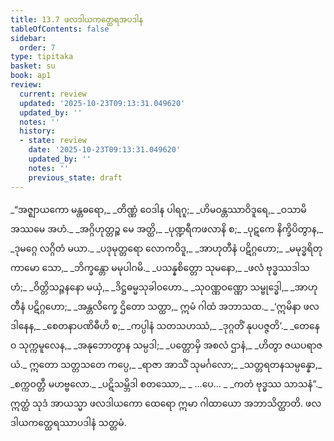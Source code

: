 ```yaml
---
title: 13.7 ဖလဒါယကတ္ထေရအပဒါန
tableOfContents: false
sidebar:
  order: 7
type: tipitaka
basket: su
book: ap1
review:
  current: review
  updated: '2025-10-23T09:13:31.049620'
  updated_by: ''
  notes: ''
  history:
  - state: review
    date: '2025-10-23T09:13:31.049620'
    updated_by: ''
    notes: ''
    previous_state: draft
---
```



<ReviewStatus review={frontmatter.review} showDetails={true} />

<HypothesisAnnotation frontmatter={frontmatter} />

<DynamicBreadcrumb />

<Division number="75" book="ap1" e="ch" v="20" p="176">

<Paragraph number="2140" type="verses" book="ap1">
_“အဇ္ဈာယကော မန္တဓရော,_  
_တိဏ္ဏံ ဝေဒါန ပါရဂူ;_  
_ဟိမဝန္တဿာဝိဒူရေ,_  
_ဝသာမိ အဿမေ အဟံ._  

</Paragraph>

</Division>
<Division number="76" book="ap1" e="ch" v="20" p="176">

<Paragraph number="2141" type="verses" book="ap1">
_အဂ္ဂိဟုတ္တဉ္စ မေ အတ္ထိ,_  
_ပုဏ္ဍရီကဖလာနိ စ;_  
_ပုဋကေ နိက္ခိပိတွာန,_  
_ဒုမဂ္ဂေ လဂ္ဂိတံ မယာ._  

</Paragraph>

</Division>
<Division number="77" book="ap1" e="ch" v="20" p="177">

<Paragraph number="2142" type="verses" book="ap1">
_ပဒုမုတ္တရော လောကဝိဒူ,_  
_အာဟုတီနံ ပဋိဂ္ဂဟော;_  
_မမုဒ္ဓရိတုကာမော သော,_  
_ဘိက္ခန္တော မမုပါဂမိ._  

</Paragraph>

</Division>
<Division number="78" book="ap1" e="ch" v="20" p="177">

<Paragraph number="2143" type="verses" book="ap1">
_ပသန္နစိတ္တော သုမနော,_  
_ဖလံ ဗုဒ္ဓဿဒါသဟံ;_  
_ဝိတ္တိသဉ္ဇနနော မယှံ,_  
_ဒိဋ္ဌဓမ္မသုခါဝဟော._  

</Paragraph>

</Division>
<Division number="79" book="ap1" e="ch" v="20" p="177">

<Paragraph number="2144" type="verses" book="ap1">
_သုဝဏ္ဏဝဏ္ဏော သမ္ဗုဒ္ဓေါ,_  
_အာဟုတီနံ ပဋိဂ္ဂဟော;_  
_အန္တလိက္ခေ ဌိတော သတ္ထာ,_  
ဣမံ ဂါထံ အဘာသထ._  

</Paragraph>

</Division>
<Division number="80" book="ap1" e="ch" v="20" p="177">

<Paragraph number="2145" type="verses" book="ap1">
_‘ဣမိနာ ဖလဒါနေန,_  
_စေတနာပဏိဓီဟိ စ;_  
_ကပ္ပါနံ သတသဟဿံ,_  
_ဒုဂ္ဂတိံ နုပပဇ္ဇတိ’._  

</Paragraph>

</Division>
<Division number="81" book="ap1" e="ch" v="20" p="177">

<Paragraph number="2146" type="verses" book="ap1">
_တေနေဝ သုက္ကမူလေန,_  
_အနုဘောတွာန သမ္ပဒါ;_  
_ပတ္တောမှိ အစလံ ဌာနံ,_  
_ဟိတွာ ဇယပရာဇယံ._  

</Paragraph>

</Division>
<Division number="82" book="ap1" e="ch" v="20" p="177">

<Paragraph number="2147" type="verses" book="ap1">
ဣတော သတ္တသတေ ကပ္ပေ,_  
_ရာဇာ အာသိံ သုမင်္ဂလော;_  
_သတ္တရတနသမ္ပန္နော,_  
_စက္ကဝတ္တီ မဟဗ္ဗလော._  

</Paragraph>

</Division>
<Division number="83" book="ap1" e="ch" v="20" p="177">

<Paragraph number="2148" type="verses" book="ap1">
_ပဋိသမ္ဘိဒါ စတဿော,_  
_ …ပေ… _  
_ကတံ ဗုဒ္ဓဿ သာသနံ”._  

</Paragraph>

<Paragraph number="2149" book="ap1">
ဣတ္ထံ သုဒံ အာယသ္မာ ဖလဒါယကော ထေရော ဣမာ ဂါထာယော အဘာသိတ္ထာတိ.

</Paragraph>
</Division>

<Paragraph number="2150" type="center" book="ap1">
ဖလဒါယကတ္ထေရဿာပဒါနံ သတ္တမံ.
</Paragraph>